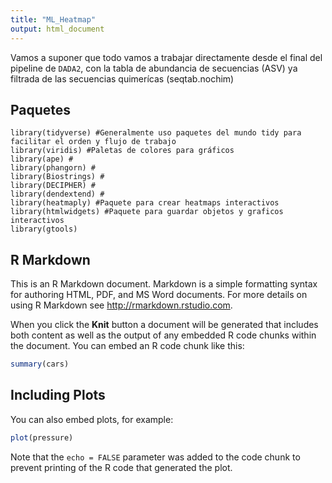 ```yaml
---
title: "ML_Heatmap"
output: html_document
---
```


Vamos a suponer que todo vamos a trabajar directamente desde el final del pipeline de `DADA2`, con la tabla de abundancia de secuencias (ASV) ya filtrada de las secuencias quimerícas (seqtab.nochim)

## Paquetes

```Paquetesm
library(tidyverse) #Generalmente uso paquetes del mundo tidy para facilitar el orden y flujo de trabajo
library(viridis) #Paletas de colores para gráficos
library(ape) #
library(phangorn) #
library(Biostrings) #
library(DECIPHER) #
library(dendextend) #
library(heatmaply) #Paquete para crear heatmaps interactivos
library(htmlwidgets) #Paquete para guardar objetos y graficos interactivos
library(gtools)
```

## R Markdown

This is an R Markdown document. Markdown is a simple formatting syntax for authoring HTML, PDF, and MS Word documents. For more details on using R Markdown see <http://rmarkdown.rstudio.com>.

When you click the **Knit** button a document will be generated that includes both content as well as the output of any embedded R code chunks within the document. You can embed an R code chunk like this:

```r
summary(cars)
```

## Including Plots

You can also embed plots, for example:

```r
plot(pressure)
```

Note that the `echo = FALSE` parameter was added to the code chunk to prevent printing of the R code that generated the plot.
